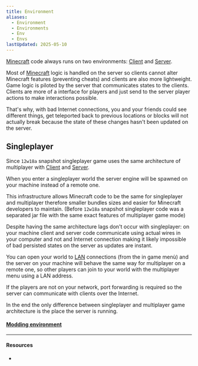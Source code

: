 ```yaml
---
title: Environment
aliases:
  - Environment
  - Environments
  - Env
  - Envs
lastUpdated: 2025-05-10
---
```



[Minecraft](/minecraft) code always runs on two environments: [Client](/client) and [Server](/server).

Most of [Minecraft](/minecraft) logic is handled on the server so clients cannot alter Minecraft features (preventing cheats) and clients are also more lightweight.
Game logic is piloted by the server that communicates states to the clients. Clients are more of a interface for players and just send to the server player actions to make interactions possible.

<Asset path="clientserver.svg" alt="Client & server" />

That's why, with bad Internet connections, you and your friends could see different things, get teleported back to previous locations or blocks will not actually break because the state of these changes hasn't been updated on the server.

## Singleplayer

Since `12w18a` snapshot singleplayer game uses the same architecture of multiplayer with [Client](/client) and [Server](/server).

When you enter a singleplayer world the server engine will be spawned on your machine instead of a remote one.

<Asset path="singleplayerworld.svg" alt="Singleplayer world" />

This infrastructure allows Minecraft code to be the same for singleplayer and multiplayer therefore smaller bundles sizes and easier for Minecraft developers to maintain.
(Before `12w18a` snapshot singleplayer code was a separated jar file with the same exact features of multiplayer game mode) 

Despite having the same architecture lags don't occur with singleplayer: on your machine client and server code communicate using actual wires in your computer and not and Internet connection making it likely impossible of bad persisted states on the server as updates are instant. 

You can open your world to [LAN](https://en.wikipedia.org/wiki/Local_area_network) connections (from the in game menù) and the server on your machine will behave the same way for multiplayer on a remote one, so other players can join to your world with the multiplayer menu using a LAN address.

<Asset path="forwardedsingleplayerworld.svg" alt="Forwarded singleplayer world" />

If the players are not on your network, port forwarding is required so the server can communicate with clients over the Internet.

<Asset path="internetforwardedsingleplayerworld.svg" alt="Internet forwarded singleplayer world" />

In the end the only difference between singleplayer and multiplayer game architecture is the place the server is running.

#### [Modding environment](/moddingenvironment)

---

#### Resources

- <Wiki path="w/Singleplayer.jar" />

<Yb src="https://www.youtube.com/embed/sz6kqZPVsfM" />
